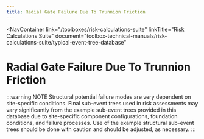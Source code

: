 ```yaml
---
title: Radial Gate Failure Due To Trunnion Friction
---
```



<NavContainer
  link="/toolboxes/risk-calculations-suite"
  linkTitle="Risk Calculations Suite"
  document="toolbox-technical-manuals/risk-calculations-suite/typical-event-tree-database"
></NavContainer>

# Radial Gate Failure Due To Trunnion Friction

<FigureNoRef 
    src="/figures/toolbox-technical-manuals/risk-calculations-suite/typical-event-tree-database/v1.0/Radial-Gate-Failure-Due-To-Trunnion-Friction.png" 
    alt="Radial Gate Failure Due To Trunnion Friction event tree" />

:::warning NOTE
Structural potential failure modes are very dependent on site-specific conditions. Final sub-event trees used in risk assessments may vary significantly from the example
sub-event trees provided in this database due to site-specific component configurations, foundation conditions, and failure processes. Use of the example structural
sub-event trees should be done with caution and should be adjusted, as necessary.
:::
